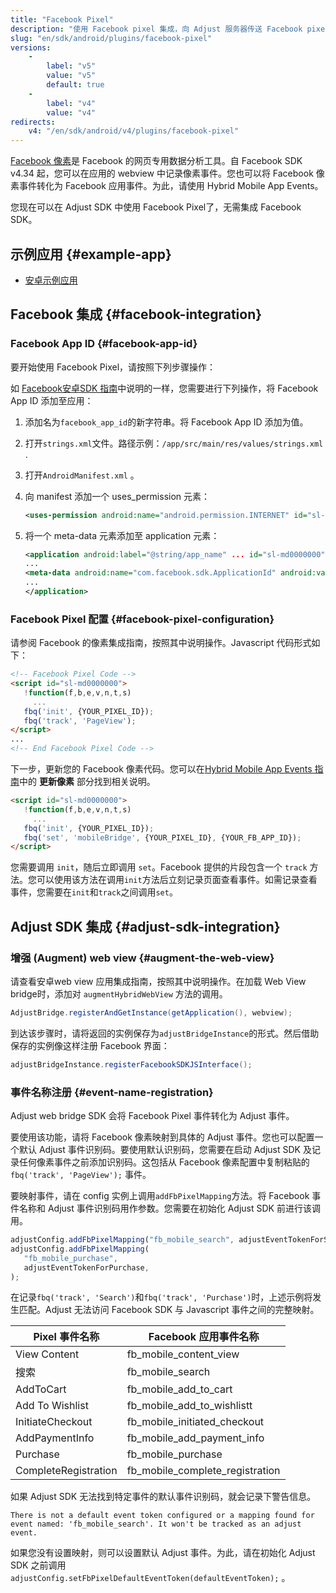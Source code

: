 ```yaml
---
title: "Facebook Pixel"
description: "使用 Facebook pixel 集成，向 Adjust 服务器传送 Facebook pixel 信息。"
slug: "en/sdk/android/plugins/facebook-pixel"
versions: 
    - 
        label: "v5"
        value: "v5"
        default: true
    - 
        label: "v4"
        value: "v4"
redirects: 
    v4: "/en/sdk/android/v4/plugins/facebook-pixel"
---
```

[Facebook 像素](https://www.facebook.com/business/help/952192354843755?id=1205376682832142)是 Facebook 的网页专用数据分析工具。自 Facebook SDK v4\.34 起，您可以在应用的 webview 中记录像素事件。您也可以将 Facebook 像素事件转化为 Facebook 应用事件。为此，请使用 Hybrid Mobile App Events。

您现在可以在 Adjust SDK 中使用 Facebook Pixel了，无需集成 Facebook SDK。

示例应用 \{\#example\-app\}
---------------------------

* [安卓示例应用](https://github.com/adjust/android_sdk/tree/master/Adjust/examples/example-app-fbpixel)

Facebook 集成 \{\#facebook\-integration\}
-------------------------------------------

### Facebook App ID \{\#facebook\-app\-id\}

要开始使用 Facebook Pixel，请按照下列步骤操作：

如 [Facebook安卓SDK 指南](https://developers.facebook.com/docs/android/)中说明的一样，您需要进行下列操作，将 Facebook App ID 添加至应用：

1. 添加名为`facebook_app_id`的新字符串。将 Facebook App ID 添加为值。

2. 打开`strings.xml`文件。路径示例：`/app/src/main/res/values/strings.xml` .

3. 打开`AndroidManifest.xml` 。

4. 向 manifest 添加一个 uses\_permission 元素：

   <codeblock title="AndroidManifest.xml"> 

   ```xml
   <uses-permission android:name="android.permission.INTERNET" id="sl-md0000000"/>
   ```

   </CodeBlock> 
5. 将一个 meta\-data 元素添加至 application 元素：

   <codeblock title="AndroidManifest.xml"> 

   ```xml
   <application android:label="@string/app_name" ... id="sl-md0000000">
   ...
   <meta-data android:name="com.facebook.sdk.ApplicationId" android:value="@string/facebook_app_id" id="sl-md0000000"/>
   ...
   </application>
   ```

   </CodeBlock> 

### Facebook Pixel 配置 \{\#facebook\-pixel\-configuration\}

请参阅 Facebook 的像素集成指南，按照其中说明操作。Javascript 代码形式如下：

```html
<!-- Facebook Pixel Code -->
<script id="sl-md0000000">
   !function(f,b,e,v,n,t,s)
     ...
   fbq('init', {YOUR_PIXEL_ID});
   fbq('track', 'PageView');
</script>
...
<!-- End Facebook Pixel Code -->
```

下一步，更新您的 Facebook 像素代码。您可以在[Hybrid Mobile App Events 指南](https://developers.facebook.com/docs/app-events/hybrid-app-events)中的 **更新像素** 部分找到相关说明。

```html
<script id="sl-md0000000">
   !function(f,b,e,v,n,t,s)
     ...
   fbq('init', {YOUR_PIXEL_ID});
   fbq('set', 'mobileBridge', {YOUR_PIXEL_ID}, {YOUR_FB_APP_ID});
</script>
```

<callout type="important"> 

您需要调用 `init`，随后立即调用 `set`。Facebook 提供的片段包含一个 `track` 方法。您可以使用该方法在调用`init`方法后立刻记录页面查看事件。如需记录查看事件，您需要在`init`和`track`之间调用`set`。
</Callout> 

Adjust SDK 集成 \{\#adjust\-sdk\-integration\}
-------------------------------------------------

### 增强 \(Augment\) web view \{\#augment\-the\-web\-view\}

请查看安卓web view 应用集成指南，按照其中说明操作。在加载 Web View bridge时，添加对 `augmentHybridWebView` 方法的调用。

```java
AdjustBridge.registerAndGetInstance(getApplication(), webview);
```

到达该步骤时，请将返回的实例保存为`adjustBridgeInstance`的形式。然后借助保存的实例像这样注册 Facebook 界面：

```java
adjustBridgeInstance.registerFacebookSDKJSInterface();
```

### 事件名称注册 \{\#event\-name\-registration\}

Adjust web bridge SDK 会将 Facebook Pixel 事件转化为 Adjust 事件。

要使用该功能，请将 Facebook 像素映射到具体的 Adjust 事件。您也可以配置一个默认 Adjust 事件识别码。要使用默认识别码，您需要在启动 Adjust SDK 及记录任何像素事件之前添加识别码。这包括从 Facebook 像素配置中复制粘贴的 `fbq('track', 'PageView');` 事件。

要映射事件，请在 config 实例上调用`addFbPixelMapping`方法。将 Facebook 事件名称和 Adjust 事件识别码用作参数。您需要在初始化 Adjust SDK 前进行该调用。

```js
adjustConfig.addFbPixelMapping("fb_mobile_search", adjustEventTokenForSearch);
adjustConfig.addFbPixelMapping(
   "fb_mobile_purchase",
   adjustEventTokenForPurchase,
);
```

<callout type="note"> 

在记录`fbq('track', 'Search')`和`fbq('track', 'Purchase')`时，上述示例将发生匹配。Adjust 无法访问 Facebook SDK 与 Javascript 事件之间的完整映射。
</Callout> 

|      Pixel 事件名称      |            Facebook 应用事件名称            |
|----------------------|---------------------------------------|
| View Content         | fb\_mobile\_content\_view          |
| 搜索                   | fb\_mobile\_search                  |
| AddToCart            | fb\_mobile\_add\_to\_cart         |
| Add To Wishlist      | fb\_mobile\_add\_to\_wishlistt    |
| InitiateCheckout     | fb\_mobile\_initiated\_checkout    |
| AddPaymentInfo       | fb\_mobile\_add\_payment\_info    |
| Purchase             | fb\_mobile\_purchase                |
| CompleteRegistration | fb\_mobile\_complete\_registration |

如果 Adjust SDK 无法找到特定事件的默认事件识别码，就会记录下警告信息。

```text
There is not a default event token configured or a mapping found for event named: 'fb_mobile_search'. It won't be tracked as an adjust event.
```

如果您没有设置映射，则可以设置默认 Adjust 事件。为此，请在初始化 Adjust SDK 之前调用`adjustConfig.setFbPixelDefaultEventToken(defaultEventToken);` 。

